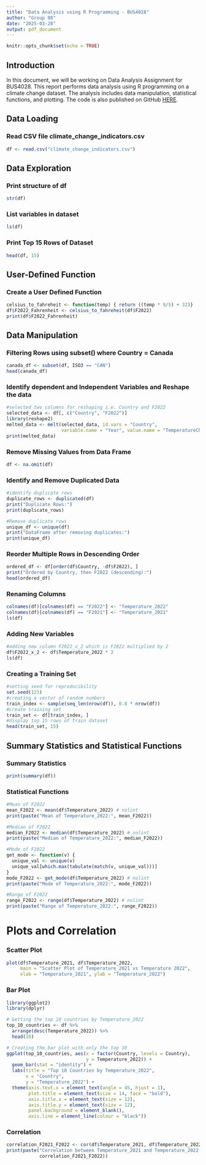 ---
title: "Data Analysis using R Programming - BUS4028"
author: "Group 08"
date: "2025-03-28"
output: pdf_document
---

```{r setup, include=FALSE}
knitr::opts_chunk$set(echo = TRUE)
```

## Introduction
In this document, we will be working on Data Analysis Assignment for BUS4028. This report performs data analysis using R programming on a climate change dataset. The analysis includes data manipulation, statistical functions, and plotting.
The code is also published on GitHub [HERE](https://github.com/musaabshirgar1/Data-Analysis-Using-R). 

## Data Loading

### Read CSV file climate_change_indicators.csv
```{r}
df <- read.csv("climate_change_indicators.csv")
```

## Data Exploration

### Print structure of df
```{r}
str(df)
```

### List variables in dataset
```{r}
ls(df)
```

### Print Top 15 Rows of Dataset
```{r}
head(df, 15)
```

## User-Defined Function

### Create a User Defined Function
```{r}
celsius_to_fahreheit <- function(temp) { return ((temp * 9/5) + 32)}
df$F2022_Fahrenheit <- celsius_to_fahreheit(df$F2022)
print(df$F2022_Fahrenheit)
```

## Data Manipulation

### Filtering Rows using subset() where Country = Canada
```{r}
canada_df <- subset(df, ISO3 == "CAN")
head(canada_df)
```

### Identify dependent and Independent Variables and Reshape the data
```{r}
#selected two columns for reshaping i.e. Country and F2022
selected_data <- df[, c("Country", "F2022")]
library(reshape2)
melted_data <- melt(selected_data, id.vars = "Country",
                    variable.name = "Year", value.name = "TemperatureChange")
print(melted_data)
```

### Remove Missing Values from Data Frame
```{r}
df <- na.omit(df)
```

### Identify and Remove Duplicated Data
```{r}
#identify duplicate rows
duplicate_rows <- duplicated(df)
print("Duplicate Rows:")
print(duplicate_rows)

#Remove duplicate rows
unique_df <- unique(df)
print("DataFrame after removing duplicates:")
print(unique_df)
```

### Reorder Multiple Rows in Descending Order
```{r}
ordered_df <- df[order(df$Country, -df$F2022), ]
print("Ordered by Country, then F2022 (descending):")
head(ordered_df)
```

### Renaming Columns
```{r}
colnames(df)[colnames(df) == "F2022"] <- "Temperature_2022"
colnames(df)[colnames(df) == "F2021"] <- "Temperature_2021"
ls(df)
```

### Adding New Variables
```{r}
#adding new column F2022_x_2 which is F2022 multiplied by 2
df$F2022_x_2 <- df$Temperature_2022 * 2
ls(df)
```

### Creating a Training Set
```{r}
#setting seed for reproducibility
set.seed(123)
#creating a vector of random numbers
train_index <- sample(seq_len(nrow(df)), 0.8 * nrow(df))
#create training set
train_set <- df[train_index, ]
#display top 15 rows of train dataset
head(train_set, 15)
```

## Summary Statistics and Statistical Functions

### Summary Statistics
```{r}
print(summary(df))
```

### Statistical Functions
```{r}
#Mean of F2022
mean_F2022 <- mean(df$Temperature_2022) # nolint
print(paste("Mean of Temperature_2022:", mean_F2022))

#Median of F2022
median_F2022 <- median(df$Temperature_2022) # nolint
print(paste("Median of Temperature_2022:", median_F2022))

#Mode of F2022
get_mode <- function(v) {
  unique_val <- unique(v)
  unique_val[which.max(tabulate(match(v, unique_val)))]
}
mode_F2022 <- get_mode(df$Temperature_2022) # nolint
print(paste("Mode of Temperature_2022:", mode_F2022))

#Range of F2022
range_F2022 <- range(df$Temperature_2022) # nolint
print(paste("Range of Temperature_2022:", range_F2022))
```

# Plots and Correlation

### Scatter Plot
```{r}
plot(df$Temperature_2021, df$Temperature_2022,
     main = "Scatter Plot of Temperature_2021 vs Temperature 2022",
     xlab = "Temperature_2021", ylab = "Temperature_2022")
```

### Bar Plot
```{r}
library(ggplot2)
library(dplyr)

# Getting the top 10 countries by Temperature_2022
top_10_countries <- df %>%
  arrange(desc(Temperature_2022)) %>%
  head(10)

# Creating the bar plot with only the top 10
ggplot(top_10_countries, aes(x = factor(Country, levels = Country),
                             y = Temperature_2022)) + 
  geom_bar(stat = "identity") +
  labs(title = "Top 10 Countries by Temperature_2022",
       x = "Country",
       y = "Temperature_2022") +
  theme(axis.text.x = element_text(angle = 45, hjust = 1),
        plot.title = element_text(size = 14, face = "bold"),
        axis.title.x = element_text(size = 12),
        axis.title.y = element_text(size = 12),
        panel.background = element_blank(),
        axis.line = element_line(colour = "black"))
```

### Correlation
```{r}
correlation_F2021_F2022 <- cor(df$Temperature_2021, df$Temperature_2022, use = "complete.obs") # nolint
print(paste("Correlation between Temperature_2021 and Temperature_2022:",
            correlation_F2021_F2022))
```